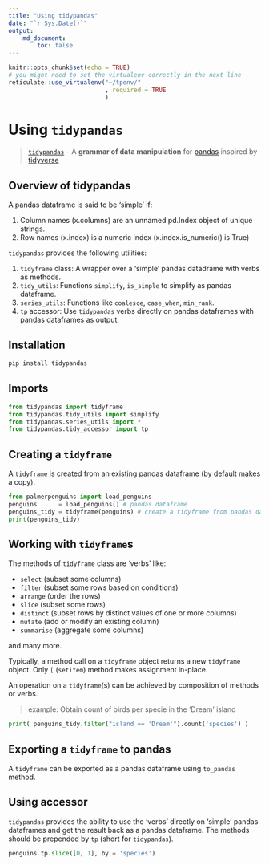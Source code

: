 ```yaml
---
title: "Using tidypandas"
date: "`r Sys.Date()`"
output: 
    md_document:
        toc: false
---
```


```r
knitr::opts_chunk$set(echo = TRUE)
# you might need to set the virtualenv correctly in the next line
reticulate::use_virtualenv("~/tpenv/"
                           , required = TRUE
                           )
```

# Using `tidypandas`

> [`tidypandas`](https://github.com/talegari/tidypandas) -- A **grammar of data manipulation** for [pandas](https://pandas.pydata.org/docs/index.html) inspired by [tidyverse](https://tidyverse.tidyverse.org/) 

## Overview of tidypandas

A pandas dataframe is said to be 'simple' if:
    
  1. Column names (x.columns) are an unnamed pd.Index object of unique strings.
  2. Row names (x.index) is a numeric index (x.index.is_numeric() is True)

`tidypandas` provides the following utilities:

  1. `tidyframe` class: A wrapper over a 'simple' pandas datadrame with verbs as methods.
  2. `tidy_utils`: Functions `simplify`, `is_simple` to simplify as pandas dataframe.
  3. `series_utils`: Functions like `coalesce`, `case_when`, `min_rank`.
  4. `tp` accessor: Use `tidypandas` verbs directly on pandas dataframes with pandas dataframes as output.
    
## Installation

```python
pip install tidypandas
```

## Imports

```python
from tidypandas import tidyframe
from tidypandas.tidy_utils import simplify
from tidypandas.series_utils import *
from tidypandas.tidy_accessor import tp
```

## Creating a `tidyframe`

A `tidyframe` is created from an existing pandas dataframe (by default makes a copy).

```python
from palmerpenguins import load_penguins
penguins      = load_penguins() # pandas dataframe
penguins_tidy = tidyframe(penguins) # create a tidyframe from pandas dataframe
print(penguins_tidy)
```

## Working with `tidyframe`s

The methods of `tidyframe` class are 'verbs' like:

- `select` (subset some columns)
- `filter` (subset some rows based on conditions)
- `arrange` (order the rows)
- `slice` (subset some rows)
- `distinct` (subset rows by distinct values of one or more columns)
- `mutate` (add or modify an existing column)
- `summarise` (aggregate some columns)

and many more.

Typically, a method call on a `tidyframe` object returns a new `tidyframe` object. Only `[` (`setitem`) method makes assignment in-place.

An operation on a `tidyframe`(s) can be achieved by composition of methods or verbs.

> example: Obtain count of birds per specie in the 'Dream' island

```python
print( penguins_tidy.filter("island == 'Dream'").count('species') )
```

## Exporting a `tidyframe` to pandas

A `tidyframe` can be exported as a pandas dataframe using `to_pandas` method.

## Using accessor

`tidypandas` provides the ability to use the 'verbs' directly on 'simple' pandas dataframes and get the result back as a pandas dataframe. The methods should be prepended by `tp` (short for `tidypandas`).

```python
penguins.tp.slice([0, 1], by = 'species')
```
